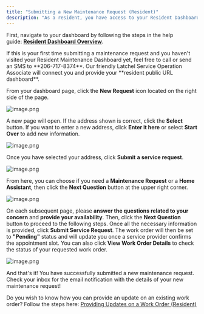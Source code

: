 ```yaml
---
title: "Submitting a New Maintenance Request (Resident)"
description: "As a resident, you have access to your Resident Dashboard from where you can access your existing and past maintenance requests, and also submit a new maintenance request. This help guide will assist you on how you can submit a new maintenance request."
---
```


First, navigate to your dashboard by following the steps in the help guide: [**Resident Dashboard Overview**](https://help.latchel.com/s/topic/0TO5e000000h9wrGAA/Resident-Dashboard-Overview).

<Note>
  If this is your first time submitting a maintenance request and you haven't visited your Resident Maintenance Dashboard yet, feel free to call or send an SMS to **206-717-8374**. Our friendly Latchel Service Operation Associate will connect you and provide your **resident public URL dashboard**.
</Note>

From your dashboard page, click the **New Request** icon located on the right side of the page.

<Frame>
  <img src="/images/rtaImage-1-60.jpg" alt="image.png" />
</Frame>

A new page will open. If the address shown is correct, click the **Select** button. If you want to enter a new address, click **Enter it here** or select **Start Over** to add new information.

<Frame>
  <img src="/images/rtaImage-1-61.jpg" alt="image.png" />
</Frame>

Once you have selected your address, click **Submit** **a service request**.

<Frame>
  <img src="/images/rtaImage-1-62.jpg" alt="image.png" />
</Frame>

From here, you can choose if you need a **Maintenance Request** or a **Home Assistant**, then click the **Next Question** button at the upper right corner.

<Frame>
  <img src="/images/rtaImage-1-63.jpg" alt="image.png" />
</Frame>

On each subsequent page, please **answer the questions related to your concern** and **provide your availability**. Then, click the **Next Question** button to proceed to the following steps.
Once all the necessary information is provided, click **Submit Service Request**.
The work order will then be set to **"Pending"** status and will update you once a service provider confirms the appointment slot.
You can also click **View Work Order Details** to check the status of your requested work order.

<Frame>
  <img src="/images/rtaImage-1-64.jpg" alt="image.png" />
</Frame>

And that's it! You have successfully submitted a new maintenance request. Check your inbox for the email notification with the details of your new maintenance request!


Do you wish to know how you can provide an update on an existing work order? Follow the steps here: [Providing Updates on a Work Order (Resident)](/s/topic/0TO5e000000h9wrGAA/How-can-a-Resident-View-or-Update-Work-Orders)